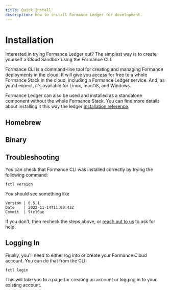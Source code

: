```yaml
---
title: Quick Install
description: How to install Formance Ledger for development.
---
```


# Installation

Interested in trying Formance Ledger out? The simplest way is to create yourself a Cloud Sandbox using the Formance CLI.

Formance CLI is a command-line tool for creating and managing Formance deployments in the cloud. It will give you access for free to a whole Formance Stack in the cloud, including a Formance Ledger service. And, as you'd expect, it's available for Linux, macOS, and Windows.

Formance Ledger can also be used and installed as a standalone component without the whole Formance Stack. You can find more details about installing it this way the ledger [installation reference](/ledger/operations/installation).

## Homebrew
<HomebrewStackInstall />

## Binary

<BinaryInstall />

<!-- :::info
Consider renaming the executable `numary` (without the `.exe` suffix) to make it easier to type, and so the example commands in the rest of the tutorial will work without having to edit them.
::: -->

## Troubleshooting

You can check that Formance CLI was installed correctly by trying the following command:

```shell
fctl version
```

You should see something like

```
Version | 0.5.1
Date    | 2022-11-14T11:09:43Z
Commit  | 9fe16ac
```

If you don't, then recheck the steps above, or [reach out to us](/help) to ask for help.


## Logging In

Finally, you'll need to either log into or create your Formance Cloud account. You can do that from the CLI:

```shell
fctl login
```

This will take you to a page for creating an account or logging in to your existing account.

